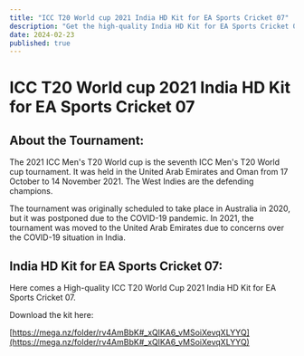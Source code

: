 ```yaml
---
title: "ICC T20 World cup 2021 India HD Kit for EA Sports Cricket 07"
description: "Get the high-quality India HD Kit for EA Sports Cricket 07 for the 2021 ICC Men's T20 World Cup."
date: 2024-02-23
published: true
---
```


# ICC T20 World cup 2021 India HD Kit for EA Sports Cricket 07

## **About the Tournament:**

The 2021 ICC Men's T20 World cup is the seventh ICC Men's T20 World cup tournament. It was held in the United Arab Emirates and Oman from 17 October to 14 November 2021. The West Indies are the defending champions.

The tournament was originally scheduled to take place in Australia in 2020, but it was postponed due to the COVID-19 pandemic. In 2021, the tournament was moved to the United Arab Emirates due to concerns over the COVID-19 situation in India.

## **India HD Kit for EA Sports Cricket 07:**

Here comes a High-quality ICC T20 World Cup 2021 India HD Kit for EA Sports Cricket 07.

Download the kit here:

[https://mega.nz/folder/rv4AmBbK#_xQlKA6_vMSoiXevqXLYYQ](https://mega.nz/folder/rv4AmBbK#_xQlKA6_vMSoiXevqXLYYQ) 